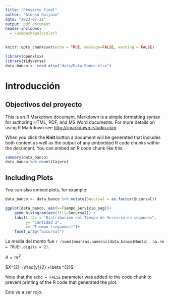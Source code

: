 ```yaml
---
title: "Proyecto Final"
author: "Alonso Quijano"
date: "2023-07-22"
output: pdf_document
header-includes:
  - \usepackage{xcolor}
---
```


```r
knitr::opts_chunk$set(echo = TRUE, message=FALSE, warning = FALSE)

library(openxlsx)
library(tidyverse)
data_banco <- read.xlsx("data/Data_Banco.xlsx")
```

# Introducción

## Objectivos del proyecto

This is an R Markdown document. Markdown is a simple formatting syntax for authoring HTML, PDF, and MS Word documents. For more details on using R Markdown see <http://rmarkdown.rstudio.com>.

When you click the **Knit** button a document will be generated that includes both content as well as the output of any embedded R code chunks within the document. You can embed an R code chunk like this:

```r
summary(data_banco)
data_banco %>% count(Cajero)
```

## Including Plots

You can also embed plots, for example:

```r
data_banco <- data_banco %>% mutate(Sucursal = as.factor(Sucursal))
```


```r
ggplot(data_banco, aes(x=Tiempo_Servicio_seg))+
    geom_histogram(aes(fill=Sucursal)) +
    labs(title = "Distribución del Tiempo de Servicio en segundos",
         y= "Cantidad 2", 
         x= "Tiempo (segundos)")+
    facet_wrap("Sucursal")
```

La media del monto fue `r round(mean(as.numeric(data_banco$Monto), na.rm = TRUE),digits = 2)`.

$A = \pi r^2$

$X^{2} =\frac{y}{2} +\beta ^{2}$

\begin{equation}
X^{2} =\frac{y}{2} +\beta ^{2}
\end{equation}

Note that the `echo = FALSE` parameter was added to the code chunk to prevent printing of the R code that generated the plot.

Este \textcolor{red}{texto} va a ser rojo.

